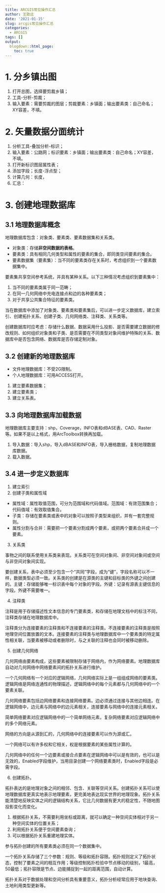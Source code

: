 ```yaml
---
title: ARCGIS常见操作汇总
author: 王致远
date: '2021-01-15'
slug: arcgis常见操作汇总
categories:
  - ARCGIS
tags: []
output:
  blogdown::html_page:
    toc: true
---
```


# 1. 分乡镇出图

1. 打开总图，选择要剪裁乡镇；
2. 工具-分析-剪裁；
3. 输入要素：需要剪裁的图层；剪裁要素：乡镇面；输出要素类：自己命名；XY容差，不填。

# 2. 矢量数据分面统计

1. 分析工具-叠加分析-标识；
2. 输入要素：公路网；标识要素：乡镇面；输出要素类：自己命名；XY容差，不填。
3. 打开新标识图层属性表；
4. 添加字段；长度-浮点型；
5. 计算几何：长度，
6. 汇总：

# 3. 创建地理数据库

## 3.1 地理数据库概念

地理数据库包含：对象类、要素类、要素数据集和关系类。

- 对象类：存储**非空间数据的表格**。
- 要素类：具有相同几何类型和属性的要素的集合，即同类空间要素的集合。
- 要素数据集（要素集）：当不同的要素类存在关系时，考虑组织到一个要素数据集中。

要素集共享空间参考系统，并具有某种关系。以下三种情况考虑组织到要素集中：

1. 当不同的要素类属于同一范畴；
2. 在同一几何网络中充电连接点和边的各种要素类；
3. 对于共享公共集合特征的要素类。

当在数据库中添加了对象类、要素类和要素集后，可以进一步定义数据库，建立索引、创建拓扑关系、创建子类、几何网络类、注释类、关系类等。

创建数据库时应考虑：存储什么数据、数据采用什么投影、是否需要建立数据的修改规则、如何组织对象类和子类、是否需要在不同类型对象间维护特殊的关系、数据库中是否包含网络、数据库是否存储定制对象。

## 3.2 创建新的地理数据库

- 文件地理数据库：不受2G限制。
- 个人地理数据库：可用ACCESS打开。

1. 建立要素数据集；
2. 建立要素类；
3. 建立关系表。

## 3.3 向地理数据库加载数据

地理数据库主要支持：shp，Coverage，INFO表和dBASE表、CAD、Raster等。如果不是以上格式，用ArcToolbox转换再加载。

1. 导入数据：导入shp，导入dBASE和INFO表，导入栅格数据，复制地理数据库数据。
2. 载入数据。

## 3.4 进一步定义数据库

1. 建立索引
2. 创建子类和属性域

- 属性域：属性取值范围，可分为范围域和代码值域。范围域：有效范围集合；代码值域：有效取值集合。
- 子类：存储在要素类或表中的对象可以按照子类型来组织，并有一套完整规则。
- 属性分割与合并：需要把一个要素分割成两个要素，或把两个要素合并成一个要素。

3. 关系类

事物之间的联系使用关系类来表现。关系类可在空间对象间、非空间对象间或空间与非空间对象间实现。

要创建关系，表中必须至少包含一个“共同”字段，成为“键”，字段名称可以不一样，数据类型必须一致。关系类的创建是在源类的主键和目标类的外键之间创建的。主键：存储能够唯一标识表中每个对象的字段。外键：记录有源表主键信息的字段。外键不需要唯一。

4. 注释类

注释是用于存储描述性文本信息的专门要素类，和存储在地理文档中的标注不同，注释类存储在地理数据库中。

注释类分为连接要素的注释类和不连接要素的注释类。不连接要素的注释类是按照地理空间位置放置的文本。连接要素的注释类与地理数据库中一个要素类的特定属性相关联，当要素被移动或者删除时，与之关联的注释也会同时被移动删除。

5. 创建几何网络

几何网络由要素构成，这些要素被限制存储于网络内，作为网络要素。地理数据库自动对几何网络中网络要素间的拓扑关系进行维护。

一个几何网络有一个对应的逻辑网络，几何网络实际上是一组组成网络的要素类。逻辑网络是网络连通性的物理描述，逻辑网络中的每个元素都与几何网络中的一个要素关联。

几何网络要素包括边网络要素和连接网络要素。边必须通过连接与其他边相连。在逻辑网络中，边元素与网络中的边元素相关，连接要素与网络中的连接元素相关。

简单网络要素对应逻辑网络中的一个简单网络元素，复杂网络要素对应逻辑网络中的多个网络元素。

网络的方向是从源到汇的，几何网络中的连接要素可以作为源或汇。

一个网络可以有许多权和它相关，权是根据要素的某些属性计算的。

几何网络中的任何一个边要素或接合点要素在逻辑网络中可以是有效的，也可以是无效的，Enabled字段维护，当用目录创建一个网络要素类时，Enabled字段是必需字段。

6. 创建拓扑。

拓扑表达的是地理对象之间的相邻、包含、关联等空间关系。创建拓扑关系可以使地理数据库更真实地表示地理要素，更完美地表达现实世界的地理现象。拓扑关系能清楚地反映实体之间的逻辑结构关系，它比几何数据有更大的稳定性，不随地图投影变化而变化。

1. 根据拓扑关系，不需要利用坐标或距离，就可以确定一种空间实体相对于另一种空间实体的位置关系；
2. 利用拓扑关系便于空间要素查询；
3. 可以根据拓扑关系重建地理实体。

参与拓扑创建的所有要素类必须在同一个数据集中。

一个拓扑关系存储了三个参数：规则、等级和拓扑容限。拓扑规则定义了拓扑状态，控制了要素之间的相互作用；等级控制拓扑检验中节点移动的级别，1最高，50最低；拓扑容限是节点、边能捕捉到一起的距离范围，自动计算。

拓扑关系对于数据处理和空间分析具有重要意义，拓扑分析经常应用于地块查询、土地利用类型更新等。